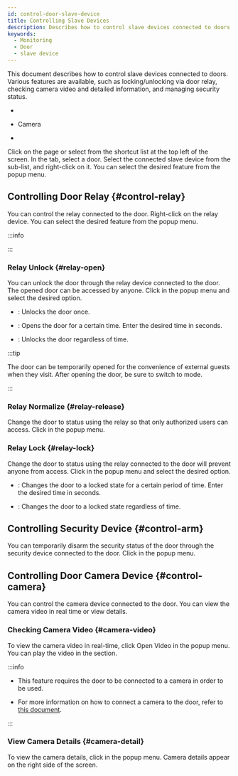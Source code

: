 ```yaml
---
id: control-door-slave-device
title: Controlling Slave Devices
description: Describes how to control slave devices connected to doors.
keywords:
  - Monitoring
  - Door
  - slave device
---
```


This document describes how to control slave devices connected to doors. Various features are available, such as locking/unlocking via door relay, checking camera video and detailed information, and managing security status.

* <Cmd sid='arena.tree.door.doorRelay' className='normal' />

* Camera

* <Cmd sid='arena.tree.contextMenu.arm' className='normal' />

Click <Cmd sid='shell.header.arena' /> on the <Cmd sid='shell.header.launcher' /> page or select <Cmd sid='shell.header.arena' /> from the shortcut list at the top left of the screen. In the <Cmd sid='arena.tree.door.title' /> tab, select a door. Select the connected slave device from the sub-list, and right-click on it. You can select the desired feature from the popup menu.

## Controlling Door Relay {#control-relay}

You can control the relay connected to the door. Right-click on the relay device. You can select the desired feature from the popup menu.

:::info

<Glossary termid='relay'/>

:::

### Relay Unlock {#relay-open}

You can unlock the door through the relay device connected to the door. The opened door can be accessed by anyone. Click <Cmd sid='arena.tree.contextMenu.unlock' /> in the popup menu and select the desired option.

* <Cmd sid='arena.tree.contextMenu.unlockOnce' />: Unlocks the door once.

* <Cmd sid='arena.tree.contextMenu.unlockTimed' />: Opens the door for a certain time. Enter the desired time in seconds.

* <Cmd sid='arena.tree.contextMenu.unlockPermanent' />: Unlocks the door regardless of time.

:::tip

The door can be temporarily opened for the convenience of external guests when they visit. After opening the door, be sure to switch to <Cmd sid='arena.tree.contextMenu.normalize' /> mode.

:::

### Relay Normalize {#relay-release}

Change the door to <Cmd sid='arena.tree.contextMenu.normalize' /> status using the relay so that only authorized users can access. Click <Cmd sid='arena.tree.contextMenu.normalize' /> in the popup menu. 

### Relay Lock {#relay-lock}

Change the door to <Cmd sid='arena.tree.contextMenu.lock' /> status using the relay connected to the door will prevent anyone from access. Click <Cmd sid='arena.tree.contextMenu.lock' /> in the popup menu and select the desired option.

* <Cmd sid='arena.tree.contextMenu.unlockTimed' />: Changes the door to a locked state for a certain period of time. Enter the desired time in seconds.

* <Cmd sid='arena.tree.contextMenu.lockPermanent' />: Changes the door to a locked state regardless of time.

## Controlling Security Device {#control-arm}

You can temporarily disarm the security status of the door through the security device connected to the door. Click <Cmd sid='arena.tree.contextMenu.disarm' /> in the popup menu.

## Controlling Door Camera Device {#control-camera}

You can control the camera device connected to the door. You can view the camera video in real time or view details.

### Checking Camera Video {#camera-video}

To view the camera video in real-time, click <Cmd>Open Video</Cmd> in the popup menu. You can play the video in the <Cmd sid='shell.header.arena' /> section.

:::info

* This feature requires the door to be connected to a camera in order to be used.

* For more information on how to connect a camera to the door, refer to [this document](#).

:::

### View Camera Details {#camera-detail}

To view the camera details, click <Cmd sid='arena.tree.contextMenu.viewDetail' /> in the popup menu. Camera details appear on the right side of the screen.
